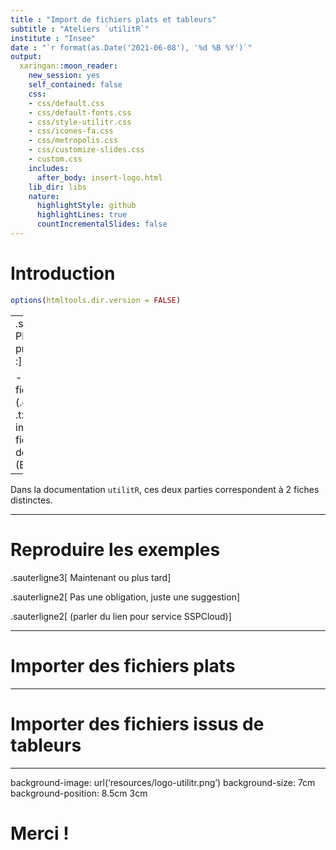 ```yaml
---
title : "Import de fichiers plats et tableurs"
subtitle : "Ateliers `utilitR`"
institute : "Insee"
date : "`r format(as.Date('2021-06-08'), '%d %B %Y')`"
output:
  xaringan::moon_reader:
    new_session: yes
    self_contained: false
    css:
    - css/default.css
    - css/default-fonts.css
    - css/style-utilitr.css
    - css/icones-fa.css
    - css/metropolis.css
    - css/customize-slides.css
    - custom.css
    includes:
      after_body: insert-logo.html
    lib_dir: libs
    nature:
      highlightStyle: github
      highlightLines: true
      countIncrementalSlides: false
---
```


# Introduction

```r
options(htmltools.dir.version = FALSE)
```

--
.sauterligne2[
  Plan de la présentation :
]

- import de fichiers plats (.csv, .tsv, .txt) ;
- importer des fichiers issus de tableurs (Excel, Calc) ;

--

Dans la documentation `utilitR`, ces deux parties correspondent à 2 fiches distinctes.

---

# Reproduire les exemples

.sauterligne3[
Maintenant ou plus tard
]

.sauterligne2[
Pas une obligation, juste une suggestion
]

.sauterligne2[
(parler du lien pour service SSPCloud)
]

---

# Importer des fichiers plats


---

# Importer des fichiers issus de tableurs

---

background-image: url('resources/logo-utilitr.png')
background-size: 7cm
background-position: 8.5cm 3cm

# Merci !
